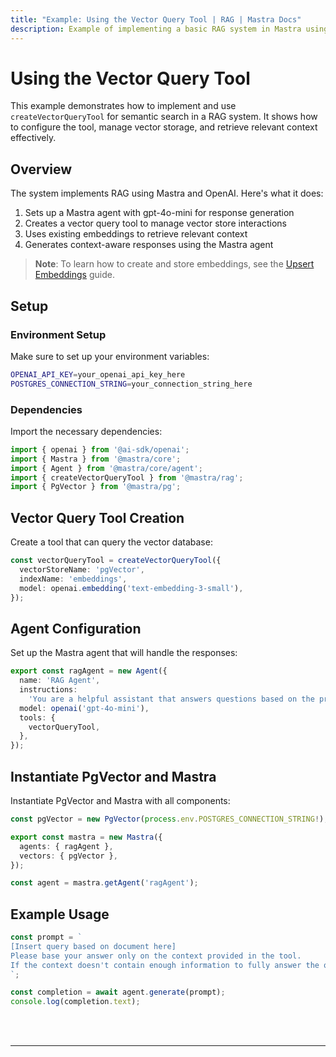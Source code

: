```yaml
---
title: "Example: Using the Vector Query Tool | RAG | Mastra Docs"
description: Example of implementing a basic RAG system in Mastra using OpenAI embeddings and PGVector for vector storage.
---
```



# Using the Vector Query Tool

This example demonstrates how to implement and use `createVectorQueryTool` for semantic search in a RAG system. It shows how to configure the tool, manage vector storage, and retrieve relevant context effectively.

## Overview

The system implements RAG using Mastra and OpenAI. Here's what it does:

1. Sets up a Mastra agent with gpt-4o-mini for response generation
2. Creates a vector query tool to manage vector store interactions
3. Uses existing embeddings to retrieve relevant context
4. Generates context-aware responses using the Mastra agent

> **Note**: To learn how to create and store embeddings, see the [Upsert Embeddings](/examples/rag/upsert/upsert-embeddings) guide.

## Setup

### Environment Setup

Make sure to set up your environment variables:

```bash filename=".env"
OPENAI_API_KEY=your_openai_api_key_here
POSTGRES_CONNECTION_STRING=your_connection_string_here
```

### Dependencies

Import the necessary dependencies:

```typescript copy showLineNumbers filename="src/index.ts"
import { openai } from '@ai-sdk/openai';
import { Mastra } from '@mastra/core';
import { Agent } from '@mastra/core/agent';
import { createVectorQueryTool } from '@mastra/rag';
import { PgVector } from '@mastra/pg';
```

## Vector Query Tool Creation

Create a tool that can query the vector database:

```typescript copy showLineNumbers{7} filename="src/index.ts"
const vectorQueryTool = createVectorQueryTool({
  vectorStoreName: 'pgVector',
  indexName: 'embeddings',
  model: openai.embedding('text-embedding-3-small'),
});
```

## Agent Configuration

Set up the Mastra agent that will handle the responses:

```typescript copy showLineNumbers{13} filename="src/index.ts"
export const ragAgent = new Agent({
  name: 'RAG Agent',
  instructions:
    'You are a helpful assistant that answers questions based on the provided context. Keep your answers concise and relevant.',
  model: openai('gpt-4o-mini'),
  tools: {
    vectorQueryTool,
  },
});
```

## Instantiate PgVector and Mastra

Instantiate PgVector and Mastra with all components:

```typescript copy showLineNumbers{23} filename="src/index.ts"
const pgVector = new PgVector(process.env.POSTGRES_CONNECTION_STRING!);

export const mastra = new Mastra({
  agents: { ragAgent },
  vectors: { pgVector },
});

const agent = mastra.getAgent('ragAgent');
```

## Example Usage

```typescript copy showLineNumbers{32} filename="src/index.ts"
const prompt = `
[Insert query based on document here]
Please base your answer only on the context provided in the tool. 
If the context doesn't contain enough information to fully answer the question, please state that explicitly.
`;

const completion = await agent.generate(prompt);
console.log(completion.text);
```

<br />
<br />
<hr className="dark:border-[#404040] border-gray-300" />
<br />
<br />
<GithubLink
  link={
    "https://github.com/mastra-ai/mastra/blob/main/examples/basics/rag/basic-rag"
  }
/>
